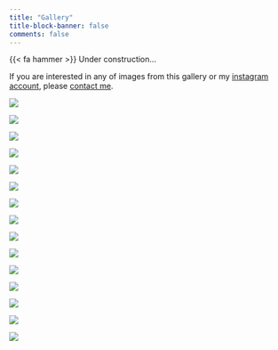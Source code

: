 ```yaml
---
title: "Gallery"
title-block-banner: false
comments: false
---
```


{{< fa hammer >}} Under construction...

If you are interested in any of images from this gallery or my [instagram account](https://www.instagram.com/danielsangarci_wildlife/?hl=es), please [contact me](contact.qmd).

::: {layout-ncol="3"}
![](img/messor_structor_small.jpg)

![](img/bee1_small.jpg)

![](img/caterpillar_small.jpg)

![](img/ephem1_small.jpg)

![](img/grasshopper_small.jpg)

![](img/lasius_grandis_small.jpg)

![](img/mantis1_small.jpg)

![](img/snail1_small.jpg)

![](img/solenopsis1_small.jpg)

![](img/spider1_small.jpg)

![](img/spider2_small.jpg)

![](img/spider3_small.jpg)

![](img/formica1_small.jpg)

![](img/macu1_small.jpg)

![](img/macu2_small.jpg)
:::
